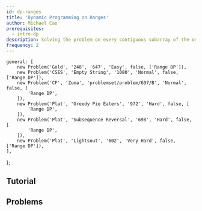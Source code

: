 ```yaml
---
id: dp-ranges
title: 'Dynamic Programming on Ranges'
author: Michael Cao
prerequisites:
  - intro-dp
description: Solving the problem on every contiguous subarray of the original array.
frequency: 2
---
```




	general: [
		new Problem('Gold', '248', '647', 'Easy', false, ['Range DP']),
		new Problem('CSES', 'Empty String', '1080', 'Normal', false, ['Range DP']),
		new Problem('CF', 'Zuma', 'problemset/problem/607/B', 'Normal', false, [
			'Range DP',
		]),
		new Problem('Plat', 'Greedy Pie Eaters', '972', 'Hard', false, [
			'Range DP',
		]),
		new Problem('Plat', 'Subsequence Reversal', '698', 'Hard', false, [
			'Range DP',
		]),
		new Problem('Plat', 'Lightsout', '602', 'Very Hard', false, ['Range DP']),
	],
};

<!-- https://codeforces.com/contest/1312/problem/E -->

## Tutorial

<IncompleteSection />

## Problems

<Problems problems={problems.general} />

<!-- - TC SRM 787 500 -->
